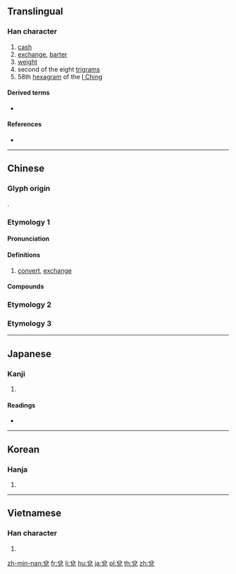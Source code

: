{{character info/new}}
{{also|兑}}
==Translingual==

===Han character===
{{Han char|rn=10|rad=儿|as=05|sn=7|four=80216|canj=CRHU|ids=⿱八兄,⿱㕣儿}}

# [[cash]]
# [[exchange]], [[barter]]
# [[weight]]
# second of the eight [[w:Ba Gua|trigrams]]
# 58th [[hexagram]] of the [[I Ching]]

====Derived terms====
* {{l|mul|稅}}

====References====
* {{Han ref|kx=0124.210|dkj=01356|dj=0264.010|hdz=10271.010|uh=514C|ud=20812|bh=A749|bd=42825}}

----

==Chinese==
{{zh-forms|s=兑}}

===Glyph origin===
{{Han etym}}
{{Han compound|八|兄|ls=ic}}.

===Etymology 1===

====Pronunciation====
{{zh-pron
|m=duì
|c=deoi3,deoi6
|mn=tōe/tw:tūi/twv:lúi
|mc=
|oc=y
|ma=
|cat=n
}}

====Definitions====
{{zh-hanzi}}

# [[convert]], [[exchange]]

====Compounds====
{{zh-der|兌換|兌現|兌款|兌付|匯兌|外幣兌換}}

===Etymology 2===
{{zh-see|鋭|a}}

===Etymology 3===
{{zh-see|悦|a}}

----

==Japanese==
{{wp|ja:兌}}

===Kanji===
{{ja-kanji|grade=|rs=儿05}}

# {{defn|lang=ja|sort=儿05}}

====Readings====
* {{ja-readings|on=[[だ]] (da), [[たい]] (tai), [[えい]] (ei)|kun=[[よろこぶ]] (yorokobu)}}

----

==Korean==

===Hanja===
{{ko-hanja|hangeul=[[태]], [[예]]|rv=tae, ye|mr=t'ae, ye}}

# {{defn|lang=ko|sort=儿05}}

----

==Vietnamese==

===Han character===
{{vi-hantu|[[đoái]]|rs=儿05}}

# {{defn|lang=vi|sort=儿05}}

[[zh-min-nan:兌]]
[[fr:兌]]
[[li:兌]]
[[hu:兌]]
[[ja:兌]]
[[pl:兌]]
[[th:兌]]
[[zh:兌]]